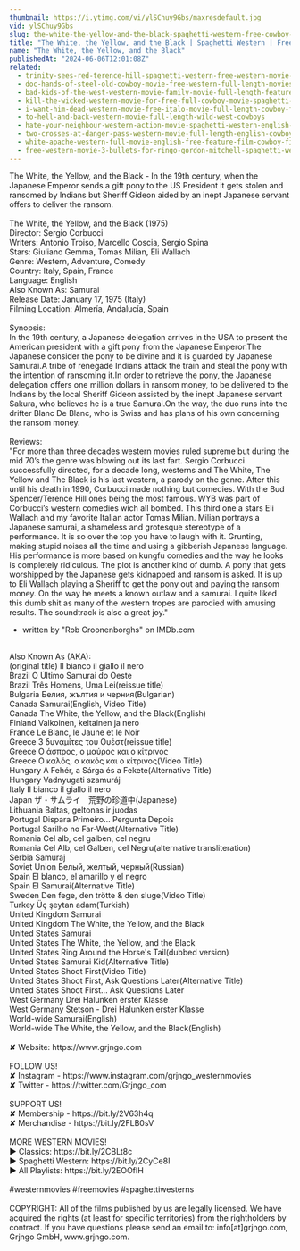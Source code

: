 ```yaml
---
thumbnail: https://i.ytimg.com/vi/ylSChuy9Gbs/maxresdefault.jpg
vid: ylSChuy9Gbs
slug: the-white-the-yellow-and-the-black-spaghetti-western-free-cowboy-film
title: "The White, the Yellow, and the Black | Spaghetti Western | Free Cowboy Film"
name: "The White, the Yellow, and the Black"
publishedAt: "2024-06-06T12:01:08Z"
related:
  - trinity-sees-red-terence-hill-spaghetti-western-free-western-movie-cowboys-full-films
  - doc-hands-of-steel-old-cowboy-movie-free-western-full-length-movies-free-youtube-movie
  - bad-kids-of-the-west-western-movie-family-movie-full-length-feature-film-old-cowboy-film
  - kill-the-wicked-western-movie-for-free-full-cowboy-movie-spaghetti-western-english
  - i-want-him-dead-western-movie-free-italo-movie-full-length-cowboy-film
  - to-hell-and-back-western-movie-full-length-wild-west-cowboys
  - hate-your-neighbour-western-action-movie-spaghetti-western-english-cowboy-film
  - two-crosses-at-danger-pass-western-movie-full-length-english-cowboy-film
  - white-apache-western-full-movie-english-free-feature-film-cowboy-film
  - free-western-movie-3-bullets-for-ringo-gordon-mitchell-spaghetti-western-full-youtube-movie
---
```


The White, the Yellow, and the Black - In the 19th century, when the Japanese Emperor sends a gift pony to the US President it gets stolen and ransomed by Indians but Sheriff Gideon aided by an inept Japanese servant offers to deliver the ransom.<br />
<br />
The White, the Yellow, and the Black (1975)<br />
Director: Sergio Corbucci<br />
Writers: Antonio Troiso, Marcello Coscia, Sergio Spina<br />
Stars: Giuliano Gemma, Tomas Milian, Eli Wallach<br />
Genre: Western, Adventure, Comedy<br />
Country: Italy, Spain, France<br />
Language: English<br />
Also Known As: Samurai<br />
Release Date: January 17, 1975 (Italy)<br />
Filming Location: Almería, Andalucía, Spain<br />
<br />
Synopsis:<br />
In the 19th century, a Japanese delegation arrives in the USA to present the American president with a gift pony from the Japanese Emperor.The Japanese consider the pony to be divine and it is guarded by Japanese Samurai.A tribe of renegade Indians attack the train and steal the pony with the intention of ransoming it.In order to retrieve the pony, the Japanese delegation offers one million dollars in ransom money, to be delivered to the Indians by the local Sheriff Gideon assisted by the inept Japanese servant Sakura, who believes he is a true Samurai.On the way, the duo runs into the drifter Blanc De Blanc, who is Swiss and has plans of his own concerning the ransom money.<br />
<br />
Reviews:<br />
"For more than three decades western movies ruled supreme but during the mid 70’s the genre was blowing out its last fart. Sergio Corbucci successfully directed, for a decade long, westerns and The White, The Yellow and The Black is his last western, a parody on the genre. After this until his death in 1990, Corbucci made nothing but comedies. With the Bud Spencer/Terence Hill ones being the most famous. WYB was part of Corbucci’s western comedies wich all bombed. This third one a stars Eli Wallach and my favorite Italian actor Tomas Milian. Milian portrays a Japanese samurai, a shameless and grotesque stereotype of a performance. It is so over the top you have to laugh with it. Grunting, making stupid noises all the time and using a gibberish Japanese language. His performance is more based on kungfu comedies and the way he looks is completely ridiculous. The plot is another kind of dumb. A pony that gets worshipped by the Japanese gets kidnapped and ransom is asked. It is up to Eli Wallach playing a Sheriff to get the pony out and paying the ransom money. On the way he meets a known outlaw and a samurai. I quite liked this dumb shit as many of the western tropes are parodied with amusing results. The soundtrack is also a great joy."<br />
- written by "Rob Croonenborghs" on IMDb.com<br />
<br />
Also Known As (AKA):<br />
(original title) Il bianco il giallo il nero<br />
Brazil O Último Samurai do Oeste<br />
Brazil Três Homens, Uma Lei(reissue title)<br />
Bulgaria Белия, жълтия и черния(Bulgarian)<br />
Canada Samurai(English, Video Title)<br />
Canada The White, the Yellow, and the Black(English)<br />
Finland Valkoinen, keltainen ja nero<br />
France Le Blanc, le Jaune et le Noir<br />
Greece 3 δυναμίτες του Ουέστ(reissue title)<br />
Greece Ο άσπρος, ο μαύρος και ο κίτρινος<br />
Greece Ο καλός, ο κακός και ο κίτρινος(Video Title)<br />
Hungary A Fehér, a Sárga és a Fekete(Alternative Title)<br />
Hungary Vadnyugati szamuráj<br />
Italy Il bianco il giallo il nero<br />
Japan ザ・サムライ　荒野の珍道中(Japanese)<br />
Lithuania Baltas, geltonas ir juodas<br />
Portugal Dispara Primeiro... Pergunta Depois<br />
Portugal Sarilho no Far-West(Alternative Title)<br />
Romania Cel alb, cel galben, cel negru<br />
Romania Cel Alb, cel Galben, cel Negru(alternative transliteration)<br />
Serbia Samuraj<br />
Soviet Union Белый, желтый, черный(Russian)<br />
Spain El blanco, el amarillo y el negro<br />
Spain El Samurai(Alternative Title)<br />
Sweden Den fege, den trötte & den sluge(Video Title)<br />
Turkey Üç şeytan adam(Turkish)<br />
United Kingdom Samurai<br />
United Kingdom The White, the Yellow, and the Black<br />
United States Samurai<br />
United States The White, the Yellow, and the Black<br />
United States Ring Around the Horse's Tail(dubbed version)<br />
United States Samurai Kid(Alternative Title)<br />
United States Shoot First(Video Title)<br />
United States Shoot First, Ask Questions Later(Alternative Title)<br />
United States Shoot First... Ask Questions Later<br />
West Germany Drei Halunken erster Klasse<br />
West Germany Stetson - Drei Halunken erster Klasse<br />
World-wide Samurai(English)<br />
World-wide The White, the Yellow, and the Black(English)<br />
<br />
✘ Website: https://www.grjngo.com<br />
<br />
FOLLOW US!<br />
✘ Instagram - https://www.instagram.com/grjngo_westernmovies<br />
✘ Twitter - https://twitter.com/Grjngo_com<br />
<br />
SUPPORT US!<br />
✘ Membership - https://bit.ly/2V63h4q<br />
✘ Merchandise - https://bit.ly/2FLB0sV<br />
<br />
MORE WESTERN MOVIES! <br />
► Classics: https://bit.ly/2CBLt8c <br />
► Spaghetti Western: https://bit.ly/2CyCe8I <br />
► All Playlists: https://bit.ly/2EOOfIH <br />
<br />
#westernmovies #freemovies #spaghettiwesterns<br />
<br />
COPYRIGHT: All of the films published by us are legally licensed. We have acquired the rights (at least for specific territories) from the rightholders by contract. If you have questions please send an email to: info[at]grjngo.com, Grjngo GmbH, www.grjngo.com.